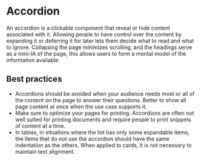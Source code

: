 # Accordion

An accordion is a clickable component that reveal or hide content associated with it. Allowing people to have control over the content by expanding it or deferring it for later lets them decide what to read and what to ignore.
Collapsing the page minimizes scrolling, and the headings serve as a mini-IA of the page, this allows users to form a mental model of the information available.

## Best practices

- Accordions should be avoided when your audience needs most or all of the content on the page to answer their questions. Better to show all page content at once when the use case supports it.
- Make sure to optimize your pages for printing. Accordions are often not well suited for printing documents and require people to print snippets of content at a time.
- In tables, in situations where the list has only some expandable items, the items that do not use the accordion should have the same indentation as the others. When applied to cards, it is not necessary to maintain text alignment.
